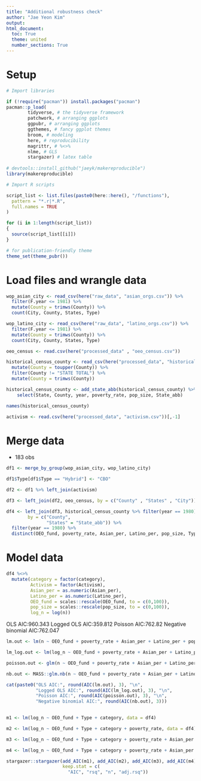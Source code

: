 ```yaml
---
title: "Additional robustness check"
author: "Jae Yeon Kim"
output:
html_document:
  toc: True
  theme: united
  number_sections: True
---
```


# Setup 

```r

# Import libraries 

if (!require("pacman")) install.packages("pacman")
pacman::p_load(
        tidyverse, # the tidyverse framework
        patchwork, # arranging ggplots 
        ggpubr, # arranging ggplots 
        ggthemes, # fancy ggplot themes
        broom, # modeling
        here, # reproducibility 
        magrittr, # %<>%
        nlme, # GLS
        stargazer) # latex table 
        
# devtools::install_github("jaeyk/makereproducible")
library(makereproducible)

# Import R scripts

script_list <- list.files(paste0(here::here(), "/functions"),
  pattern = "*.r|*.R",
  full.names = TRUE
)

for (i in 1:length(script_list))
{
  source(script_list[[i]])
}

# for publication-friendly theme
theme_set(theme_pubr())

```
# Load files and wrangle data 

```r

wop_asian_city <- read_csv(here("raw_data", "asian_orgs.csv")) %>%
  filter(F.year <= 1981) %>%
  mutate(County = trimws(County)) %>%
  count(City, County, States, Type) 

wop_latino_city <- read_csv(here("raw_data", "latino_orgs.csv")) %>%
  filter(F.year <= 1981) %>%
  mutate(County = trimws(County)) %>%
  count(City, County, States, Type) 

oeo_census <- read.csv(here("processed_data" , "oeo_census.csv"))

historical_census_county <- read_csv(here("processed_data", "historical_census_county.csv")) %>%
  mutate(County = toupper(County)) %>%
  filter(County != "STATE TOTAL") %>%
  mutate(County = trimws(County)) 

historical_census_county <- add_state_abb(historical_census_county) %>%
    select(State, County, year, poverty_rate, pop_size, State_abb)

names(historical_census_county)

activism <- read.csv(here("processed_data", "activism.csv"))[,-1]

```

# Merge data

- 183 obs

```r

df1 <- merge_by_group(wop_asian_city, wop_latino_city)

df1$Type[df1$Type == "Hybrid"] <- "CBO"

df2 <- df1 %>% left_join(activism)

df3 <- left_join(df2, oeo_census, by = c("County" , "States" , "City"))

df4 <- left_join(df3, historical_census_county %>% filter(year == 1980), 
        by = c("County",
               "States" = "State_abb")) %>%
  filter(year == 1980) %>%
  distinct(OEO_fund, poverty_rate, Asian_per, Latino_per, pop_size, Type, category, n, Activism)

```

# Model data 

```r

df4 %<>%
  mutate(category = factor(category),
         Activism = factor(Activism),
         Asian_per = as.numeric(Asian_per),
         Latino_per = as.numeric(Latino_per),
         OEO_fund = scales::rescale(OEO_fund, to = c(0,100)),
         pop_size = scales::rescale(pop_size, to = c(0,100)),
         log_n = log(n))
```

OLS AIC:960.343
Logged OLS AIC:359.812
Poisson AIC:762.82
Negative binomial AIC:762.047

```r
lm.out <- lm(n ~ OEO_fund + poverty_rate + Asian_per + Latino_per + pop_size + Type + category + Activism, data = df4)

lm_log.out <- lm(log_n ~ OEO_fund + poverty_rate + Asian_per + Latino_per + pop_size + Type + category + Activism, data = df4)

poisson.out <- glm(n ~ OEO_fund + poverty_rate + Asian_per + Latino_per + pop_size + Type + category + Activism, data = df4, family = "poisson")

nb.out <- MASS::glm.nb(n ~ OEO_fund + poverty_rate + Asian_per + Latino_per + pop_size + Type + category + Activism, data = df4)

```

```r
cat(paste0("OLS AIC:", round(AIC(lm.out), 3), "\n",   
           "Logged OLS AIC:", round(AIC(lm_log.out), 3), "\n",
           "Poisson AIC:", round(AIC(poisson.out), 3), "\n",
           "Negative binomial AIC:", round(AIC(nb.out), 3)))
      
```
\begin{table}[!htbp] \centering 
  \caption{} 
  \label{} 
\begin{tabular}{@{\extracolsep{5pt}}lcccc} 
\\[-1.8ex]\hline 
\hline \\[-1.8ex] 
 & \multicolumn{4}{c}{\textit{Dependent variable:}} \\ 
\cline{2-5} 
\\[-1.8ex] & \multicolumn{4}{c}{log\_n} \\ 
\\[-1.8ex] & (1) & (2) & (3) & (4)\\ 
\hline \\[-1.8ex] 
 OEO\_fund & 0.006$^{***}$ & 0.005$^{***}$ & 0.005$^{***}$ & 0.006$^{***}$ \\ 
  & (0.002) & (0.002) & (0.002) & (0.002) \\ 
  & & & & \\ 
 TypeCBO & 0.277$^{***}$ & 0.278$^{***}$ & 0.361$^{***}$ & 0.409$^{***}$ \\ 
  & (0.083) & (0.083) & (0.083) & (0.082) \\ 
  & & & & \\ 
 categoryLatino & $-$0.393$^{***}$ & $-$0.392$^{***}$ & $-$0.341$^{***}$ & $-$0.333$^{***}$ \\ 
  & (0.067) & (0.067) & (0.068) & (0.066) \\ 
  & & & & \\ 
 poverty\_rate &  & 0.001 & $-$0.006 & $-$0.003 \\ 
  &  & (0.005) & (0.006) & (0.006) \\ 
  & & & & \\ 
 Asian\_per &  &  & 0.008$^{**}$ & 0.002 \\ 
  &  &  & (0.004) & (0.004) \\ 
  & & & & \\ 
 Latino\_per &  &  & 0.013$^{***}$ & 0.004 \\ 
  &  &  & (0.004) & (0.005) \\ 
  & & & & \\ 
 pop\_size &  &  &  & 0.001 \\ 
  &  &  &  & (0.001) \\ 
  & & & & \\ 
 Activism1 &  &  &  & 0.360$^{***}$ \\ 
  &  &  &  & (0.077) \\ 
  & & & & \\ 
 Constant & 0.238$^{**}$ & 0.228$^{*}$ & 0.035 & $-$0.069 \\ 
  & (0.102) & (0.124) & (0.129) & (0.129) \\ 
  & & & & \\ 
\hline \\[-1.8ex] 
Observations & 264 & 264 & 264 & 258 \\ 
R$^{2}$ & 0.186 & 0.186 & 0.242 & 0.325 \\ 
Adjusted R$^{2}$ & 0.177 & 0.173 & 0.224 & 0.303 \\ 
Akaike Inf. Crit. & 377.708 & 379.688 & 364.961 & 335.196 \\ 
\hline 
\hline \\[-1.8ex] 
\textit{Note:}  & \multicolumn{4}{r}{$^{*}$p$<$0.1; $^{**}$p$<$0.05; $^{***}$p$<$0.01} \\ 
\end{tabular} 
\end{table} 

```r

m1 <- lm(log_n ~ OEO_fund + Type + category, data = df4)

m2 <- lm(log_n ~ OEO_fund + Type + category + poverty_rate, data = df4)

m3 <- lm(log_n ~ OEO_fund + Type + category + poverty_rate + Asian_per + Latino_per, data = df4)

m4 <- lm(log_n ~ OEO_fund + Type + category + poverty_rate + Asian_per + Latino_per + pop_size + Activism, data = df4)

stargazer::stargazer(add_AIC(m1), add_AIC(m2), add_AIC(m3), add_AIC(m4),
                     keep.stat = c(
                       "AIC", "rsq", "n", "adj.rsq"))

```

